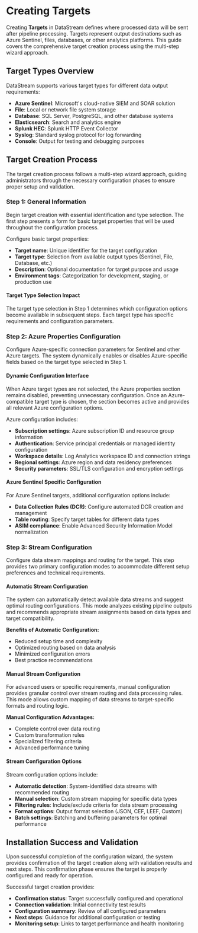 # Creating Targets

Creating **Targets** in DataStream defines where processed data will be sent after pipeline processing. Targets represent output destinations such as Azure Sentinel, files, databases, or other analytics platforms. This guide covers the comprehensive target creation process using the multi-step wizard approach.

## Target Types Overview

DataStream supports various target types for different data output requirements:

- **Azure Sentinel**: Microsoft's cloud-native SIEM and SOAR solution
- **File**: Local or network file system storage
- **Database**: SQL Server, PostgreSQL, and other database systems
- **Elasticsearch**: Search and analytics engine
- **Splunk HEC**: Splunk HTTP Event Collector
- **Syslog**: Standard syslog protocol for log forwarding
- **Console**: Output for testing and debugging purposes

## Target Creation Process

The target creation process follows a multi-step wizard approach, guiding administrators through the necessary configuration phases to ensure proper setup and validation.

### Step 1: General Information

Begin target creation with essential identification and type selection. The first step presents a form for basic target properties that will be used throughout the configuration process.

Configure basic target properties:

- **Target name**: Unique identifier for the target configuration
- **Target type**: Selection from available output types (Sentinel, File, Database, etc.)
- **Description**: Optional documentation for target purpose and usage
- **Environment tags**: Categorization for development, staging, or production use

#### Target Type Selection Impact
The target type selection in Step 1 determines which configuration options become available in subsequent steps. Each target type has specific requirements and configuration parameters.

### Step 2: Azure Properties Configuration

Configure Azure-specific connection parameters for Sentinel and other Azure targets. The system dynamically enables or disables Azure-specific fields based on the target type selected in Step 1.

#### Dynamic Configuration Interface
When Azure target types are not selected, the Azure properties section remains disabled, preventing unnecessary configuration. Once an Azure-compatible target type is chosen, the section becomes active and provides all relevant Azure configuration options.

Azure configuration includes:

- **Subscription settings**: Azure subscription ID and resource group information
- **Authentication**: Service principal credentials or managed identity configuration
- **Workspace details**: Log Analytics workspace ID and connection strings
- **Regional settings**: Azure region and data residency preferences
- **Security parameters**: SSL/TLS configuration and encryption settings

#### Azure Sentinel Specific Configuration
For Azure Sentinel targets, additional configuration options include:
- **Data Collection Rules (DCR)**: Configure automated DCR creation and management
- **Table routing**: Specify target tables for different data types
- **ASIM compliance**: Enable Advanced Security Information Model normalization

### Step 3: Stream Configuration

Configure data stream mappings and routing for the target. This step provides two primary configuration modes to accommodate different setup preferences and technical requirements.

#### Automatic Stream Configuration

The system can automatically detect available data streams and suggest optimal routing configurations. This mode analyzes existing pipeline outputs and recommends appropriate stream assignments based on data types and target compatibility.

**Benefits of Automatic Configuration:**
- Reduced setup time and complexity
- Optimized routing based on data analysis
- Minimized configuration errors
- Best practice recommendations

#### Manual Stream Configuration

For advanced users or specific requirements, manual configuration provides granular control over stream routing and data processing rules. This mode allows custom mapping of data streams to target-specific formats and routing logic.

**Manual Configuration Advantages:**
- Complete control over data routing
- Custom transformation rules
- Specialized filtering criteria
- Advanced performance tuning

#### Stream Configuration Options

Stream configuration options include:

- **Automatic detection**: System-identified data streams with recommended routing
- **Manual selection**: Custom stream mapping for specific data types
- **Filtering rules**: Include/exclude criteria for data stream processing
- **Format options**: Output format selection (JSON, CEF, LEEF, Custom)
- **Batch settings**: Batching and buffering parameters for optimal performance

## Installation Success and Validation

Upon successful completion of the configuration wizard, the system provides confirmation of the target creation along with validation results and next steps. This confirmation phase ensures the target is properly configured and ready for operation.

Successful target creation provides:

- **Confirmation status**: Target successfully configured and operational
- **Connection validation**: Initial connectivity test results
- **Configuration summary**: Review of all configured parameters
- **Next steps**: Guidance for additional configuration or testing
- **Monitoring setup**: Links to target performance and health monitoring

